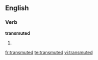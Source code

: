 ==English==

===Verb===
'''transmuted'''

# {{past of|[[transmute]]}}

[[fr:transmuted]]
[[te:transmuted]]
[[vi:transmuted]]